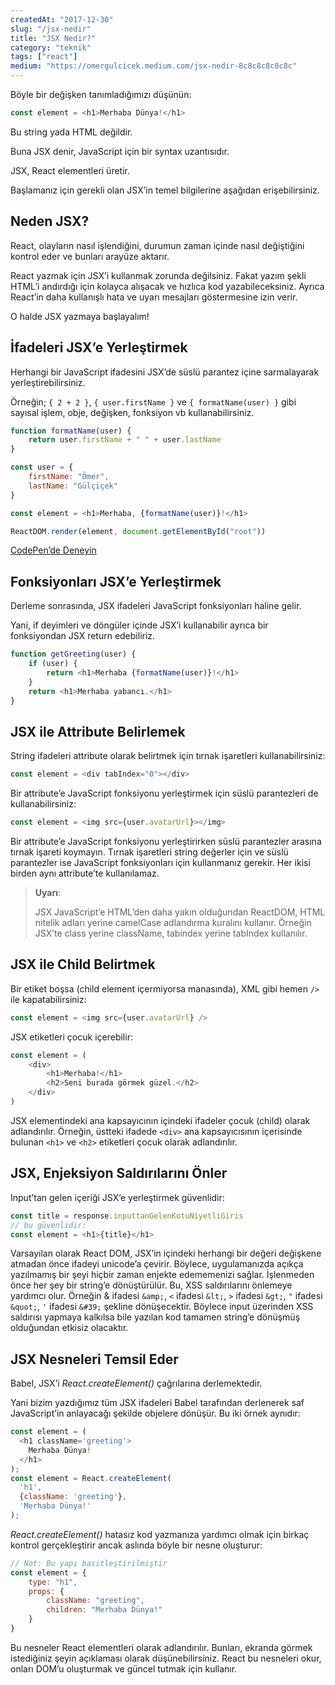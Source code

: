 ```yaml
---
createdAt: "2017-12-30"
slug: "/jsx-nedir"
title: "JSX Nedir?"
category: "teknik"
tags: ["react"]
medium: "https://omergulcicek.medium.com/jsx-nedir-8c8c8c8c8c8c"
---
```


Böyle bir değişken tanımladığımızı düşünün:

```js
const element = <h1>Merhaba Dünya!</h1>
```

Bu string yada HTML değildir.

Buna JSX denir, JavaScript için bir syntax uzantısıdır.

JSX, React elementleri üretir.

Başlamanız için gerekli olan JSX’in temel bilgilerine aşağıdan erişebilirsiniz.

## Neden JSX?

React, olayların nasıl işlendiğini, durumun zaman içinde nasıl değiştiğini kontrol eder ve bunları arayüze aktarır.

React yazmak için JSX’i kullanmak zorunda değilsiniz. Fakat yazım şekli HTML’i andırdığı için kolayca alışacak ve hızlıca kod yazabileceksiniz. Ayrıca React’in daha kullanışlı hata ve uyarı mesajları göstermesine izin verir.

O halde JSX yazmaya başlayalım!

## İfadeleri JSX’e Yerleştirmek

Herhangi bir JavaScript ifadesini JSX’de süslü parantez içine sarmalayarak yerleştirebilirsiniz.

Örneğin; `{ 2 + 2 }`, `{ user.firstName }` ve `{ formatName(user) }` gibi sayısal işlem, obje, değişken, fonksiyon vb kullanabilirsiniz.

```js
function formatName(user) {
	return user.firstName + " " + user.lastName
}

const user = {
	firstName: "Ömer",
	lastName: "Gülçiçek"
}

const element = <h1>Merhaba, {formatName(user)}!</h1>

ReactDOM.render(element, document.getElementById("root"))
```

<a href="https://reactjs.org/redirect-to-codepen/introducing-jsx" target="_blank" rel="noopener noreferrer">CodePen’de Deneyin</a>

## Fonksiyonları JSX’e Yerleştirmek

Derleme sonrasında, JSX ifadeleri JavaScript fonksiyonları haline gelir.

Yani, if deyimleri ve döngüler içinde JSX’i kullanabilir ayrıca bir fonksiyondan JSX return edebiliriz.

```js
function getGreeting(user) {
	if (user) {
		return <h1>Merhaba {formatName(user)}!</h1>
	}
	return <h1>Merhaba yabancı.</h1>
}
```

## JSX ile Attribute Belirlemek

String ifadeleri attribute olarak belirtmek için tırnak işaretleri kullanabilirsiniz:

```js
const element = <div tabIndex="0"></div>
```

Bir attribute’e JavaScript fonksiyonu yerleştirmek için süslü parantezleri de kullanabilirsiniz:

```js
const element = <img src={user.avatarUrl}></img>
```

Bir attribute’e JavaScript fonksiyonu yerleştirirken süslü parantezler arasına tırnak işareti koymayın. Tırnak işaretleri string değerler için ve süslü parantezler ise JavaScript fonksiyonları için kullanmanız gerekir. Her ikisi birden aynı attribute’te kullanılamaz.

> **Uyarı**:
>
> JSX JavaScript’e HTML’den daha yakın olduğundan ReactDOM, HTML nitelik adları yerine camelCase adlandırma kuralını kullanır.
> Örneğin JSX’te class yerine className, tabindex yerine tabIndex kullanılır.

## JSX ile Child Belirtmek

Bir etiket boşsa (child element içermiyorsa manasında), XML gibi hemen `/>` ile kapatabilirsiniz:

```js
const element = <img src={user.avatarUrl} />
```

JSX etiketleri çocuk içerebilir:

```js
const element = (
	<div>
		<h1>Merhaba!</h1>
		<h2>Seni burada görmek güzel.</h2>
	</div>
)
```

JSX elementindeki ana kapsayıcının içindeki ifadeler çocuk (child) olarak adlandırılır. Örneğin, üstteki ifadede `<div>` ana kapsayıcısının içerisinde bulunan `<h1>` ve `<h2>` etiketleri çocuk olarak adlandırılır.

## JSX, Enjeksiyon Saldırılarını Önler

Input’tan gelen içeriği JSX’e yerleştirmek güvenlidir:

```js
const title = response.inputtanGelenKotuNiyetliGiris
// bu güvenlidir:
const element = <h1>{title}</h1>
```

Varsayılan olarak React DOM, JSX’in içindeki herhangi bir değeri değişkene atmadan önce ifadeyi unicode’a çevirir. Böylece, uygulamanızda açıkça yazılmamış bir şeyi hiçbir zaman enjekte edememenizi sağlar. İşlenmeden önce her şey bir string’e dönüştürülür. Bu, XSS saldırılarını önlemeye yardımcı olur.
Örneğin & ifadesi `&amp;`, `<` ifadesi `&lt;`, `>` ifadesi `&gt;`, `"` ifadesi `&quot;`, `'` ifadesi `&#39;` şekline dönüşecektir. Böylece input üzerinden XSS saldırısı yapmaya kalkılsa bile yazılan kod tamamen string’e dönüşmüş olduğundan etkisiz olacaktır.

## JSX Nesneleri Temsil Eder

Babel, JSX’i _React.createElement()_ çağrılarına derlemektedir.

Yani bizim yazdığımız tüm JSX ifadeleri Babel tarafından derlenerek saf JavaScript’in anlayacağı şekilde objelere dönüşür.
Bu iki örnek aynıdır:

```js
const element = (
  <h1 className='greeting'>
    Merhaba Dünya!
  </h1>
);
const element = React.createElement(
  'h1',
  {className: 'greeting'},
  'Merhaba Dünya!'
);
```

_React.createElement()_ hatasız kod yazmanıza yardımcı olmak için birkaç kontrol gerçekleştirir ancak aslında böyle bir nesne oluşturur:

```js
// Not: Bu yapı basitleştirilmiştir
const element = {
	type: "h1",
	props: {
		className: "greeting",
		children: "Merhaba Dünya!"
	}
}
```

Bu nesneler React elementleri olarak adlandırılır. Bunları, ekranda görmek istediğiniz şeyin açıklaması olarak düşünebilirsiniz. React bu nesneleri okur, onları DOM’u oluşturmak ve güncel tutmak için kullanır.
